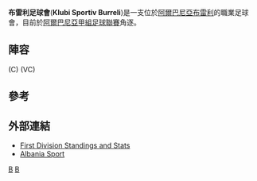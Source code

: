 {{Infobox football club
|clubname = 布雷利足球會
|image =
|fullname = Klubi Sportiv Burreli
|nickname = 31 Korriku
|founded  = {{Start date and years ago|df=yes|1952}}
|ground   = [[阿爾巴尼亞|阿爾巴尼亞]][[布雷利|布雷利]][[Liri_Ballabani_Stadium|Liri Ballabani Stadium]]
|capacity = 2,500
|chairman = Adelina Farrici
|manager = Vladimir Gjoni
|league   = [[阿爾巴尼亞甲組足球聯賽|阿爾巴尼亞甲組足球聯賽]]
|season   = 2014–15
|position = [[阿爾巴尼亞甲組足球聯賽|阿爾巴尼亞甲組足球聯賽]], 6
|pattern_la1=_yellowshoulders
|pattern_b1=_yellow_collar
|pattern_ra1=_yellowshoulders
|pattern_sh1=
|leftarm1=FFFF00
|body1=000044
|rightarm1=FFFF00
|shorts1=000044
|socks1=000044
|pattern_la2=_blueshoulders
|pattern_b2=_bluehorizontal
|pattern_ra2=_blueshoulders
|leftarm2=FFFFFF
|body2=FFFFFF
|rightarm2=FFFFFF
|shorts2=FFFFFF
|socks2=0000FF
|}}
'''布雷利足球會'''('''Klubi Sportiv Burreli''')是一支位於[[阿爾巴尼亞|阿爾巴尼亞]][[布雷利|布雷利]]的職業足球會，目前於[[阿爾巴尼亞甲組足球聯賽|阿爾巴尼亞甲組足球聯賽]]角逐。

==陣容==
{{updated|2016年1月28日}}
{{Fs start}}
{{Fs player|no=1|nat=ALB|name=Arjan Lleshaj|pos=GK}}
{{Fs player|no=2|nat=ALB|name=[[Admir_Ujkaj|Admir Ujkaj]]|pos=DF}}
{{Fs player|no=3|nat=ALB|name=[[Tauland_Nikshiqi|Tauland Nikshiqi]]|pos=DF}}
{{Fs player|no=5|nat=ALB|name=Suat Kaloshi|pos=DF}}
{{Fs player|no=5|nat=ALB|name=Mato Qëndro|pos=MF}}
{{Fs player|no=6|nat=ALB|name=Maringlen Stana|pos=MF}}
{{Fs player|no=7|nat=ALB|name=Mirjan Pepa|pos=DF}} (C)
{{Fs player|no=8|nat=ALB|name=Spiro Kordha|pos=MF}}
{{Fs player|no=9|nat=ALB|name=[[Spartak_Ajazi|Spartak Ajazi]]|pos=FW}}
{{Fs player|no=10|nat=ALB|name=Julian Salaj|pos=DF}} (VC)
{{Fs player|no=11|nat=ALB|name=Besar Mustafaj|pos=FW}}
{{Fs player|no=11|nat=ALB|name=Edison Puka|pos=FW}}
{{Fs player|no=12|nat=ALB|name=Kristjan Gjergji|pos=GK}}
{{Fs mid}}
{{Fs player|no=13|nat=ALB|name=Donald Kurbneshi|pos=DF}}
{{Fs player|no=14|nat=ALB|name=[[Donald_Mëllugja|Donald Mëllugja]]|pos=MF}}
{{Fs player|no=15|nat=ALB|name=Rubin Methasani|pos=DF}}
{{Fs player|no=16|nat=ALB|name=Ervis Kadiu|pos=MF}}
{{Fs player|no=19|nat=ALB|name=Erbi Myftaraj|pos=MF}}
{{Fs player|no=20|nat=ALB|name=Ylber Farruku|pos=DF}}
{{Fs player|no=21|nat=ALB|name=Romero Gjoka|pos=MF}}
{{Fs player|no=21|nat=ALB|name=Flamur Pjetërnikaj|pos=DF}}
{{Fs player|no=22|nat=ALB|name=Ardit Kadiu|pos=DF}}
{{Fs player|no=|nat=ALB|name=[[Andi_Xhixha|Andi Xhixha]]|pos=GK}}
{{Fs player|no=|nat=ALB|name=[[Edison_Ndreca|Edison Ndreca]]|pos=MF}}
{{Fs player|no=|nat=ALB|name=Jurgen Gjini|pos=FW}}
{{Fs player|no=|nat=ALB|name=Ersi Lami|pos=MF}}
{{Fs end}}

==參考==
{{Reflist}}

==外部連結==
*[https://web.archive.org/web/20071013205130/http://freewebs.com/albsoccer/1stdivision.htm First Division Standings and Stats]
*[http://www.albania-sport.com Albania Sport] {{Wayback|url=http://www.albania-sport.com/ |date=20071022221132 }}

{{阿爾巴尼亞超級足球聯賽}}

[[Category:1952年建立的足球俱樂部|B]]
[[Category:阿爾巴尼亞足球俱樂部|B]]